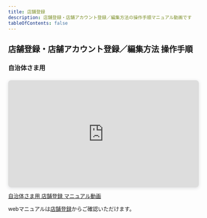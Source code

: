 ```yaml
---
title: 店舗登録
description: 店舗登録・店舗アカウント登録／編集方法の操作手順マニュアル動画です
tableOfContents: false
---
```


## 店舗登録・店舗アカウント登録／編集方法 操作手順  



### 自治体さま用
<div class="movie-manual">

</div>

<div style="position: relative; width: 100%; height: 0; padding-top: 56.2500%;
 padding-bottom: 0; box-shadow: 0 2px 8px 0 rgba(63,69,81,0.16); margin-top: 1.6em; margin-bottom: 0.9em; overflow: hidden;
 border-radius: 8px; will-change: transform;">
  <iframe loading="lazy" style="position: absolute; width: 100%; height: 100%; top: 0; left: 0; border: none; padding: 0;margin: 0;"
    src="https://www.canva.com/design/DAGYUrmHynk/bP5AYNmXLmQp4miZgof1gw/watch?embed" allowfullscreen="allowfullscreen" allow="fullscreen">
  </iframe>
</div>
<a href="https:&#x2F;&#x2F;www.canva.com&#x2F;design&#x2F;DAGYUrmHynk&#x2F;bP5AYNmXLmQp4miZgof1gw&#x2F;watch?utm_content=DAGYUrmHynk&amp;utm_campaign=designshare&amp;utm_medium=embeds&amp;utm_source=link" target="_blank" rel="noopener">自治体さま用 店舗登録 マニュアル動画</a>  


webマニュアルは[店舗登録](/lg/shop/)からご確認いただけます。  



